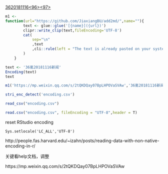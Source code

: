 [36<e6><b0><aa>20181116<e6><96><b0><e9><97><bb>](https://mp.weixin.qq.com/s/2tQKDQay07BpLHPOVaSVAw)



```r
m1 <- 
function(url="https://github.com/JiaxiangBU/add2md/",name=""){
        text <- glue::glue('[{name}]({url})')
        clipr::write_clip(text,fileEncoding='UTF-8')
        cat(
            sep="\n"
            ,text
            ,cli::rule(left = "The text is already pasted on your system copyboard!", col = "red")
        )
    }
```

```r
text <- '36氪20181116新闻'
Encoding(text)
text
```


```r
m1('https://mp.weixin.qq.com/s/2tQKDQay07BpLHPOVaSVAw','36氪20181116新闻')
```

```r
stri_enc_detect('encoding.csv')
```

```r
read_csv("encoding.csv")
```

```r
read.csv("encoding.csv", fileEncoding = "UTF-8",header = T)
```


reset RStudio encoding

`Sys.setlocale('LC_ALL','UTF-8')`


http://people.fas.harvard.edu/~izahn/posts/reading-data-with-non-native-encoding-in-r/

关键看help文档，调整

https://mp.weixin.qq.com/s/2tQKDQay07BpLHPOVaSVAw

[](https://mp.weixin.qq.com/s/2tQKDQay07BpLHPOVaSVAw)